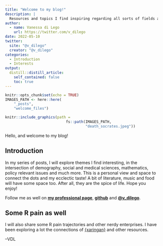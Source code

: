 ```yaml
---
title: "Welcome to my blog!"
description: |
  Resources and topics I find inspiring regarding all sorts of fields and issues
author:
  - name: Vanessa di Lego
    url: https://twitter.com/v_dilego
date: 2022-05-10
twitter:
  site: "@v_dilego"
  creator: "@v_dilego"
categories:
  - Introduction
  - Interests
output:
  distill::distill_article:
    self_contained: false
    toc: true
---
```


```r
knitr::opts_chunk$set(echo = TRUE)
IMAGES_PATH <- here::here(
    "_posts",
    "welcome_files")
```

```r
knitr::include_graphics(path =
                            fs::path(IMAGES_PATH,
                                     "death_socrates.jpeg"))

```



Hello, and welcome to my blog!

## Introduction

In my series of posts, I will explore themes I find interesting, in the intersection of demography, social and medical sciences, mathematics, policy relevant issues and much more. This is a personal view and space to connect the dots and my ecclectic taste! A bit of literature, music and food will have some space too. After all, they are the spice of life. Hope you enjoy!

Follow me as well on [**my professional page**](http://www.wittgensteincentre.org/en/staff/member/di-lego.htm), [**github**](https://github.com/vdilego) and [**\@v_dilego**](https://twitter.com/v_dilego).


## Some R pain as well

I will also share some R pain trajectories and other nerdy enterprises. I have been exploring a lot the connections of [{xaringan}](https://github.com/yihui/xaringan) and other resources. 



--VDL

